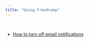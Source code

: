 ```yaml
---
title: "Using Freedcamp"
---
```


<html>
<head>
<style>
hr { 
  display: block;
  margin-top: 0.5em;
  margin-bottom: 0.5em;
  margin-left: auto;
  margin-right: auto;
  border-style: inset;
  border-width: 1px;
} 
</style>
</head>
<body>

<br />

<ul>
<li><a href="images/turnoffemail.gif" target="_blank">How to turn off email notifications</li>
</ul>

</body>
</html>